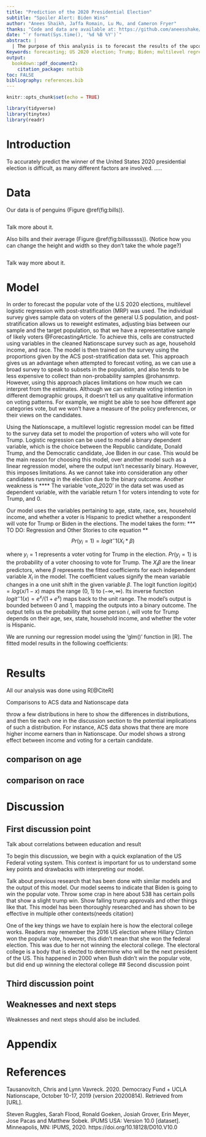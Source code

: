 ```yaml
---
title: "Prediction of the 2020 Presidential Election"
subtitle: "Spoiler Alert: Biden Wins"
author: "Anees Shaikh, Jaffa Romain, Lu Mu, and Cameron Fryer"
thanks: "Code and data are available at: https://github.com/aneesshake/elections_prediction"
date: "`r format(Sys.time(), '%d %B %Y')`"
abstract: |
  | The purpose of this analysis is to forecast the results of the upcoming United States 2020 presidential election. In this paper, we first consider the Democracy Fund + UCLA Nationscape Wave 50 dataset, which contains the results of a survey (conducted June 25-July 1, 2020) on American voter attitudes. Thereafter, the survey data is used to train a model relating voter intent to a few explanatory variables. The model is then applied to the post-stratification dataset; namely, the results of the 2018 1-year American Community Survey (ACS). Since the ACS data pertains to individual persons and their characteristics, the associated use of our model allows us to conclude that Joe Biden will be the next President of the United States.|
Keywords: forecasting; US 2020 election; Trump; Biden; multilevel regression with post-stratification
output:
  bookdown::pdf_document2:
    citation_package: natbib
toc: FALSE
bibliography: references.bib
---
```


```r
knitr::opts_chunk$set(echo = TRUE)

library(tidyverse)
library(tinytex)
library(readr)
```

# Introduction

To accurately predict the winner of the United States 2020 presidential election is difficult, as many different factors are involved.
.....

# Data

Our data is of penguins (Figure \@ref(fig:bills)).

```r

```

Talk more about it.

Also bills and their average (Figure \@ref(fig:billssssss)). (Notice how you can change the height and width so they don't take the whole page?)

```r


```

Talk way more about it. 



# Model

In order to forecast the popular vote of the U.S 2020 elections, multilevel logistic regression with post-stratification (MRP) was used. The individual survey gives sample data on voters of the general U.S population, and post-stratification allows us to reweight estimates, adjusting bias between our sample and the target population, so that we have a representative sample of likely voters @ForecastingArticle. To achieve this, cells are constructed using variables in the cleaned Nationscape survey such as age, household income, and race. The model is then trained on the survey using the proportions given by the  ACS post-stratification data set. This approach gives us an advantage when attempted to forecast voting, as we can use a broad survey to speak to subsets in the population, and also tends to be less expensive to collect than non-probability samples @rohansmrp. However, using this approach places limitations on how much we can interpret from the estimates. Although we can estimate voting intention in different demographic groups, it doesn't tell us any qualitative information on voting patterns. For example, we might be able to see how different age categories vote, but we won't have a measure of the policy preferences, or their views on the candidates.

Using the Nationscape,  a multilevel logistic regression model can be fitted to the survey data set to model the proportion of voters who will vote for Trump.
Logistic regression can be used to model a binary dependent variable, which is the choice between the Republic candidate, Donald Trump, and the Democratic candidate, Joe Biden in our case. This would be the main reason for choosing this model, over another model such as a linear regression model, where the output isn't necessarily binary. However, this imposes limitations. As we cannot take into consideration any other candidates running in the election due to the binary outcome. Another weakness is **** The variable 'vote_2020' in the data set was used as dependent variable, with the variable return 1 for voters intending to vote for Trump, and 0. 


Our model uses the variables pertaining to age, state, race, sex, household income, and whether a voter is Hispanic to predict whether a respondent will vote for Trump or Biden in the elections. 
The model takes the form:
***  TO DO: Regression and Other Stories to cite equation **
$$ Pr(y_i = 1) = logit^-1(X_i *\beta) $$

where $y_i = 1$ represents a voter voting for Trump in the election.
$Pr(y_i = 1)$ is the probability of a voter choosing to vote for Trump.
The $X_i\beta$ are the linear predictors, where $\beta$ represents the fitted coefficients for each independent variable $X_i$ in the model. The coefficient values signify the mean variable changes in a one unit shift in the given variable $\beta$.
The logit function $logit(x) = log(x/1-x)$ maps the range (0, 1) to $(-\infty, \infty)$.
Its inverse function $logit^-1(x) = e^x/(1+e^x)$ maps back to the unit range. 
The model's output is bounded between 0 and 1,  mapping the outputs into a binary outcome. The output tells us the probability that some person $i$, will vote for Trump depends on their age, sex, state, household income, and whether the voter is Hispanic. 

We are running our regression model using the 'glm()' function in [R]. The fitted model results in the following coefficients:
```r
```


# Results



All our analysis was done using R[@CiteR]


Comparisons to ACS data and Nationscape data


throw a few distributions in here to show the differences in distributions, and then tie each one in the discussion section to the potential implications of such a distribution. For instance, ACS data shows that there are more higher income earners than in Nationscape. Our model shows a strong effect between income and voting for a certain candidate.



## comparison on age

## comparison on race

##

# Discussion

## First discussion point




Talk about correlations between education and result

To begin this discussion, we begin with a quick explanation of the US Federal voting system. This context is important for us to understand some key points and drawbacks with interpreting our model.

Talk about previous research that has been done with similar models and the output of this model. Our model seems to indicate that Biden is going to win the popular vote. Throw some crap in here about 538 has certain polls that show a slight trump win. Show falling trump approvals and other things like that. This model has been thoroughly researched and has shown to be effective in multiple other contexts(needs citation)






One of the key things we have to explain here is how the electoral college works. Readers may remember the 2016 US election where Hillary Clinton won the popular vote, however, this didn't mean that she won the federal election. This was due to her not winning the electoral college. The electoral college is a body that is elected to determine who will be the next president of the US. This happened in 2000 when Bush didn't win the popular vote, but did end up winning the electoral college
## Second discussion point

## Third discussion point

## Weaknesses and next steps

Weaknesses and next steps should also be included.

\newpage

# Appendix {-}

\newpage


# References

Tausanovitch, Chris and Lynn Vavreck. 2020. Democracy Fund + UCLA Nationscape, October 10-17, 2019 (version 20200814). Retrieved from [URL].


Steven Ruggles, Sarah Flood, Ronald Goeken, Josiah Grover, Erin Meyer, Jose Pacas and Matthew Sobek. IPUMS USA: Version 10.0 [dataset]. Minneapolis, MN: IPUMS, 2020. https://doi.org/10.18128/D010.V10.0